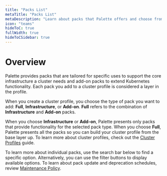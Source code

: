 ```yaml
---
title: "Packs List"
metaTitle: "Packs List"
metaDescription: "Learn about packs that Palette offers and choose from Pallette packs."
icon: "teams"
hideToC: true
fullWidth: true
hideToCSidebar: true
---
```



<Content>

# Overview

Palette provides packs that are tailored for specific uses to support the core infrastructure a cluster needs and add-on packs to extend Kubernetes functionality. Each pack you add to a cluster profile is considered a layer in the profile.

When you create a cluster profile, you choose the type of pack you want to add: **Full**, **Infrastructure**, or **Add-on**. **Full** refers to the combination of **Infrastructure** and **Add-on** packs.

When you choose **Infrastructure** or **Add-on**, Palette presents only packs that provide functionality for the selected pack type. When you choose **Full**, Palette presents all the packs so you can build your cluster profile from the base layer up. To learn more about cluster profiles, check out the [Cluster Profiles](/cluster-profiles) guide.

To learn more about individual packs, use the search bar below to find a specific option. Alternatively, you can use the filter buttons to display available options. To learn about pack update and deprecation schedules, review [Maintenance Policy](/integrations/maintenance-policy).

<Packs />
</Content>
